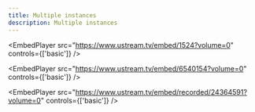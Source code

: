 ```yaml
---
title: Multiple instances
description: Multiple instances
---
```



<EmbedPlayer
  src="https://www.ustream.tv/embed/1524?volume=0"
  controls={['basic']}
/>

<EmbedPlayer
  src="https://www.ustream.tv/embed/6540154?volume=0"
  controls={['basic']}
/>

<EmbedPlayer
  src="https://www.ustream.tv/embed/recorded/24364591?volume=0"
  controls={['basic']}
/>
